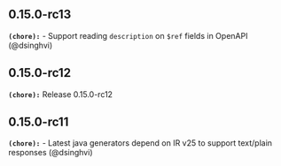 ## 0.15.0-rc13
**`(chore):`** - Support reading `description` on `$ref` fields in OpenAPI (@dsinghvi) 

## 0.15.0-rc12
**`(chore):`** Release 0.15.0-rc12

## 0.15.0-rc11
**`(chore):`** - Latest java generators depend on IR v25 to support text/plain responses (@dsinghvi) 

